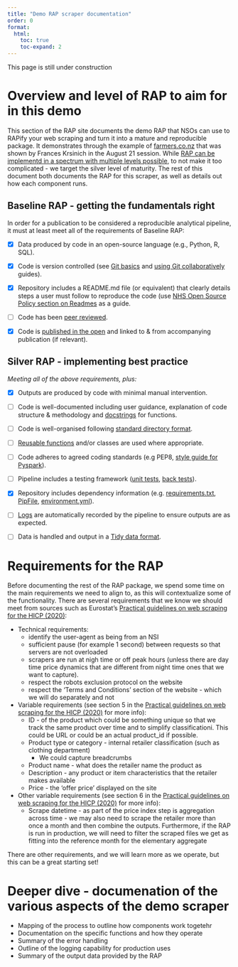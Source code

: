 ```yaml
---
title: "Demo RAP scraper documentation"
order: 0
format:
  html:
    toc: true
    toc-expand: 2
---
```


::: callout-note
This page is still under construction
:::

# Overview and level of RAP to aim for in this demo

This section of the RAP site documents the demo RAP that NSOs can use to RAPify your web scraping and turn it into a mature and reproducible package. It demonstrates through the example of [farmers.co.nz](https://www.farmers.co.nz/) that was shown by Frances Krsinich in the August 21 session. While [RAP can be implementd in a spectrum with multiple levels possible](https://nhsdigital.github.io/rap-community-of-practice/introduction_to_RAP/levels_of_RAP/), to not make it too complicated - we target the silver level of maturity. The rest of this document both documents the RAP for this scraper, as well as details out how each component runs.

## Baseline RAP - getting the fundamentals right

In order for a publication to be considered a reproducible analytical pipeline, it must at least meet all of the requirements of Baseline RAP:

- [x] Data produced by code in an open-source language (e.g., Python, R, SQL).

- [x] Code is version controlled (see [Git basics](https://github.com/NHSDigital/rap-community-of-practice/blob/main/docs/training_resources/git/introduction-to-git.md) and [using Git collaboratively](https://github.com/NHSDigital/rap-community-of-practice/blob/main/docs/training_resources/git/using-git-collaboratively.md) guides).

- [x] Repository includes a README.md file (or equivalent) that clearly details steps a user must follow to reproduce the code (use [NHS Open Source Policy section on Readmes](https://github.com/nhsx/open-source-policy/blob/main/open-source-policy.md#b-readmes) as a guide.

- [ ] Code has been [peer reviewed](https://github.com/NHSDigital/rap-community-of-practice/blob/main/docs/implementing_RAP/code-review.md).

- [x] Code is [published in the open](https://github.com/NHSDigital/rap-community-of-practice/blob/main/docs/implementing_RAP/how-to-publish-your-code-in-the-open.md) and linked to & from accompanying publication (if relevant).

## Silver RAP - implementing best practice

*Meeting all of the above requirements, plus:*

- [x] Outputs are produced by code with minimal manual intervention.

- [ ] Code is well-documented including user guidance, explanation of code structure & methodology and [docstrings](https://github.com/NHSDigital/rap-community-of-practice/blob/main/docs/training_resources/python/python-functions.md#documentation) for functions.

- [ ] Code is well-organised following [standard directory format](https://github.com/NHSDigital/rap-community-of-practice/blob/main/docs/training_resources/python/project-structure-and-packaging.md).

- [ ] [Reusable functions](https://github.com/NHSDigital/rap-community-of-practice/blob/main/docs/training_resources/python/python-functions.md) and/or classes are used where appropriate.

- [ ] Code adheres to agreed coding standards (e.g PEP8, [style guide for Pyspark](https://github.com/NHSDigital/rap-community-of-practice/blob/main/docs/training_resources/pyspark/pyspark-style-guide.md)).

- [ ] Pipeline includes a testing framework ([unit tests](https://github.com/NHSDigital/rap-community-of-practice/blob/main/docs/training_resources/python/unit-testing.md), [back tests](https://github.com/NHSDigital/rap-community-of-practice/blob/main/docs/training_resources/python/backtesting.md)).

- [x] Repository includes dependency information (e.g. [requirements.txt](https://pip.pypa.io/en/stable/user_guide/#requirements-files), [PipFile](https://github.com/pypa/pipfile/blob/main/README.rst), [environment.yml](https://github.com/NHSDigital/rap-community-of-practice/blob/main/docs/training_resources/python/virtual-environments/conda.md)).

- [ ] [Logs](https://github.com/NHSDigital/rap-community-of-practice/blob/main/docs/training_resources/python/logging-and-error-handling.md) are automatically recorded by the pipeline to ensure outputs are as expected.

- [ ] Data is handled and output in a [Tidy data format](https://medium.com/@kimrodrikwa/untidy-data-a90b6e3ebe4c).

# Requirements for the RAP

Before documenting the rest of the RAP package, we spend some time on the main requirements we need to align to, as this will contextualize some of the functionality. There are several requirements that we know we should meet from sources such as Eurostat's [Practical guidelines on web scraping for the HICP (2020)](https://ec.europa.eu/eurostat/documents/272892/12032198/Guidelines-web-scraping-HICP-11-2020.pdf/):

-   Technical requirements:
    -   identify the user-agent as being from an NSI
    -   sufficient pause (for example 1 second) between requests so that servers are not overloaded
    -   scrapers are run at nigh time or off peak hours (unless there are day time price dynamics that are different from night time ones that we want to capture).
    -   respect the robots exclusion protocol on the website
    -   respect the 'Terms and Conditions' section of the website - which we will do separately and not
-   Variable requirements (see section 5 in the [Practical guidelines on web scraping for the HICP (2020)](https://ec.europa.eu/eurostat/documents/272892/12032198/Guidelines-web-scraping-HICP-11-2020.pdf/) for more info):
    -   ID - of the product which could be something unique so that we track the same product over time and to simplify classificationi. This could be URL or could be an actual product_id if possible.
    -   Product type or category - internal retailer classification (such as clothing department)
        -   We could capture breadcrumbs
    -   Product name - what does the retailer name the product as
    -   Description - any product or item characteristics that the retailer makes available
    -   Price - the 'offer price' displayed on the site
-   Other variable requirements (see section 6 in the [Practical guidelines on web scraping for the HICP (2020)](https://ec.europa.eu/eurostat/documents/272892/12032198/Guidelines-web-scraping-HICP-11-2020.pdf/) for more info):
    -   Scrape datetime - as part of the price index step is aggregation across time - we may also need to scrape the retailer more than once a month and then combine the outputs. Furthermore, if the RAP is run in production, we will need to filter the scraped files we get as fitting into the reference month for the elementary aggregate

There are other requirements, and we will learn more as we operate, but this can be a great starting set!

# Deeper dive - documenation of the various aspects of the demo scraper

-   Mapping of the process to outline how components work togetehr
-   Documentation on the specific functions and how they operate
-   Summary of the error handling
-   Outline of the logging capability for production uses
-   Summary of the output data provided by the RAP